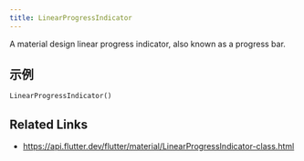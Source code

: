 ```yaml
---
title: LinearProgressIndicator
---
```


A material design linear progress indicator, also known as a progress bar.

## 示例

```dart liveslice=LinearProgressIndicator
LinearProgressIndicator()
```

## Related Links

- https://api.flutter.dev/flutter/material/LinearProgressIndicator-class.html
